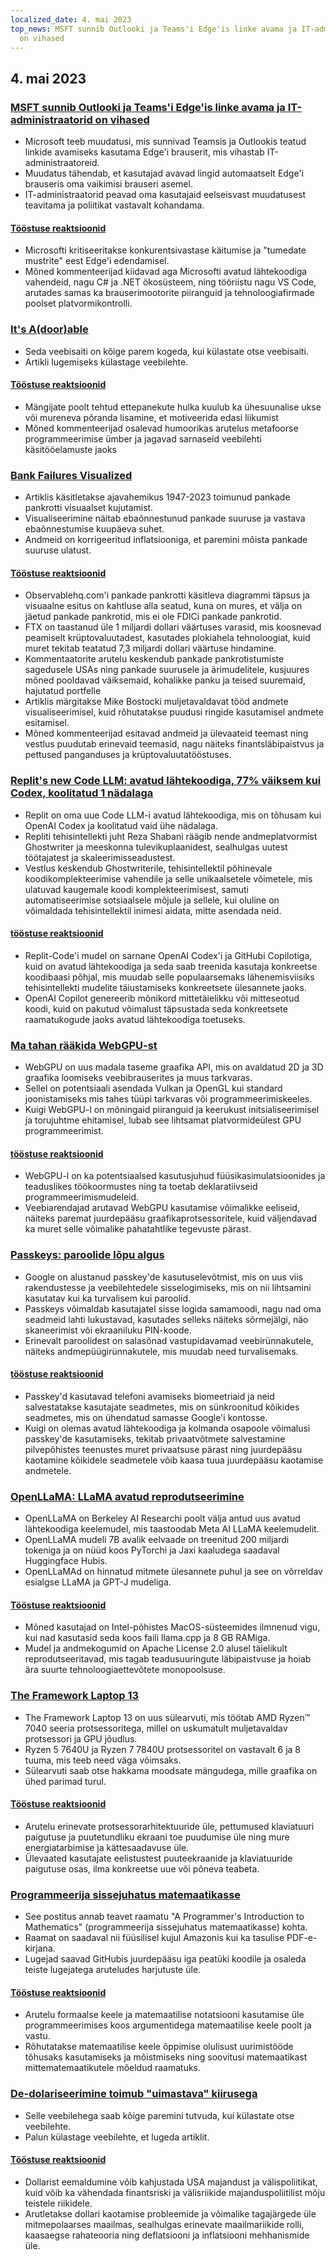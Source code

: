 ```yaml
---
localized_date: 4. mai 2023
top_news: MSFT sunnib Outlooki ja Teams'i Edge'is linke avama ja IT-administraatorid
  on vihased
---
```




<CallToAction />

<Steps>

## 4. mai 2023

### [MSFT sunnib Outlooki ja Teams'i Edge'is linke avama ja IT-administraatorid on vihased](https://www.theverge.com/2023/5/3/23709297/microsoft-edge-force-outlook-teams-web-links-open)

- Microsoft teeb muudatusi, mis sunnivad Teamsis ja Outlookis teatud linkide avamiseks kasutama Edge'i brauserit, mis vihastab IT-administraatoreid.
- Muudatus tähendab, et kasutajad avavad lingid automaatselt Edge'i brauseris oma vaikimisi brauseri asemel.
- IT-administraatorid peavad oma kasutajaid eelseisvast muudatusest teavitama ja poliitikat vastavalt kohandama.

#### [Tööstuse reaktsioonid](http://news.ycombinator.com/item?id=35800158)

- Microsofti kritiseeritakse konkurentsivastase käitumise ja "tumedate mustrite" eest Edge'i edendamisel.
- Mõned kommenteerijad kiidavad aga Microsofti avatud lähtekoodiga vahendeid, nagu C# ja .NET ökosüsteem, ning tööriistu nagu VS Code, arutades samas ka brauserimootorite piiranguid ja tehnoloogiafirmade poolset platvormikontrolli.

### [It's A(door)able](https://ncase.me/door/)

- Seda veebisaiti on kõige parem kogeda, kui külastate otse veebisaiti.
- Artikli lugemiseks külastage veebilehte.

#### [Tööstuse reaktsioonid](http://news.ycombinator.com/item?id=35800492)

- Mängijate poolt tehtud ettepanekute hulka kuulub ka ühesuunalise ukse või mureneva põranda lisamine, et motiveerida edasi liikumist
- Mõned kommenteerijad osalevad humoorikas arutelus metafoorse programmeerimise ümber ja jagavad sarnaseid veebilehti käsitööelamuste jaoks

### [Bank Failures Visualized](https://observablehq.com/@mbostock/bank-failures)

- Artiklis käsitletakse ajavahemikus 1947-2023 toimunud pankade pankrotti visuaalset kujutamist.
- Visualiseerimine näitab ebaõnnestunud pankade suuruse ja vastava ebaõnnestumise kuupäeva suhet.
- Andmeid on korrigeeritud inflatsiooniga, et paremini mõista pankade suuruse ulatust.

#### [Tööstuse reaktsioonid](http://news.ycombinator.com/item?id=35795975)

- Observablehq.com'i pankade pankrotti käsitleva diagrammi täpsus ja visuaalne esitus on kahtluse alla seatud, kuna on mures, et välja on jäetud pankade pankrotid, mis ei ole FDICi pankade pankrotid.
- FTX on taastanud üle 1 miljardi dollari väärtuses varasid, mis koosnevad peamiselt krüptovaluutadest, kasutades plokiahela tehnoloogiat, kuid muret tekitab teatatud 7,3 miljardi dollari väärtuse hindamine.
- Kommentaatorite arutelu keskendub pankade pankrotistumiste sagedusele USAs ning pankade suurusele ja ärimudelitele, kusjuures mõned pooldavad väiksemaid, kohalikke panku ja teised suuremaid, hajutatud portfelle
- Artiklis märgitakse Mike Bostocki muljetavaldavat tööd andmete visualiseerimisel, kuid rõhutatakse puudusi ringide kasutamisel andmete esitamisel.
- Mõned kommenteerijad esitavad andmeid ja ülevaateid teemast ning vestlus puudutab erinevaid teemasid, nagu näiteks finantsläbipaistvus ja pettused panganduses ja krüptovaluutatööstuses.

### [Replit's new Code LLM: avatud lähtekoodiga, 77% väiksem kui Codex, koolitatud 1 nädalaga](https://www.latent.space/p/reza-shabani#details)

- Replit on oma uue Code LLM-i avatud lähtekoodiga, mis on tõhusam kui OpenAI Codex ja koolitatud vaid ühe nädalaga.
- Repliti tehisintellekti juht Reza Shabani räägib nende andmeplatvormist Ghostwriter ja meeskonna tulevikuplaanidest, sealhulgas uutest töötajatest ja skaleerimisseadustest.
- Vestlus keskendub Ghostwriterile, tehisintellektil põhinevale koodikomplekteerimise vahendile ja selle unikaalsetele võimetele, mis ulatuvad kaugemale koodi komplekteerimisest, samuti automatiseerimise sotsiaalsele mõjule ja sellele, kui oluline on võimaldada tehisintellektil inimesi aidata, mitte asendada neid.

#### [tööstuse reaktsioonid](http://news.ycombinator.com/item?id=35803435)

- Replit-Code'i mudel on sarnane OpenAI Codex'i ja GitHubi Copilotiga, kuid on avatud lähtekoodiga ja seda saab treenida kasutaja konkreetse koodibaasi põhjal, mis muudab selle populaarsemaks lähenemisviisiks tehisintellekti mudelite täiustamiseks konkreetsete ülesannete jaoks.
- OpenAI Copilot genereerib mõnikord mittetäielikku või mitteseotud koodi, kuid on pakutud võimalust täpsustada seda konkreetsete raamatukogude jaoks avatud lähtekoodiga toetuseks.

### [Ma tahan rääkida WebGPU-st](https://cohost.org/mcc/post/1406157-i-want-to-talk-about-webgpu)

- WebGPU on uus madala taseme graafika API, mis on avaldatud 2D ja 3D graafika loomiseks veebibrauserites ja muus tarkvaras.
- Sellel on potentsiaali asendada Vulkan ja OpenGL kui standard joonistamiseks mis tahes tüüpi tarkvaras või programmeerimiskeeles.
- Kuigi WebGPU-l on mõningaid piiranguid ja keerukust initsialiseerimisel ja torujuhtme ehitamisel, lubab see lihtsamat platvormideülest GPU programmeerimist.

#### [tööstuse reaktsioonid](http://news.ycombinator.com/item?id=35800988)

- WebGPU-l on ka potentsiaalsed kasutusjuhud füüsikasimulatsioonides ja teaduslikes töökoormustes ning ta toetab deklaratiivseid programmeerimismudeleid.
- Veebiarendajad arutavad WebGPU kasutamise võimalikke eeliseid, näiteks paremat juurdepääsu graafikaprotsessoritele, kuid väljendavad ka muret selle võimalike pahatahtlike tegevuste pärast.

### [Passkeys: paroolide lõpu algus](https://blog.google/technology/safety-security/the-beginning-of-the-end-of-the-password/)

- Google on alustanud passkey'de kasutuselevõtmist, mis on uus viis rakendustesse ja veebilehtedele sisselogimiseks, mis on nii lihtsamini kasutatav kui ka turvalisem kui paroolid.
- Passkeys võimaldab kasutajatel sisse logida samamoodi, nagu nad oma seadmeid lahti lukustavad, kasutades selleks näiteks sõrmejälgi, näo skaneerimist või ekraaniluku PIN-koode.
- Erinevalt paroolidest on salasõnad vastupidavamad veebirünnakutele, näiteks andmepüügirünnakutele, mis muudab need turvalisemaks.

#### [tööstuse reaktsioonid](http://news.ycombinator.com/item?id=35801392)

- Passkey'd kasutavad telefoni avamiseks biomeetriaid ja neid salvestatakse kasutajate seadmetes, mis on sünkroonitud kõikides seadmetes, mis on ühendatud samasse Google'i kontosse.
- Kuigi on olemas avatud lähtekoodiga ja kolmanda osapoole võimalusi passkey'de kasutamiseks, tekitab privaatvõtmete salvestamine pilvepõhistes teenustes muret privaatsuse pärast ning juurdepääsu kaotamine kõikidele seadmetele võib kaasa tuua juurdepääsu kaotamise andmetele.

### [OpenLLaMA: LLaMA avatud reprodutseerimine](https://github.com/openlm-research/open_llama)

- OpenLLaMA on Berkeley AI Researchi poolt välja antud uus avatud lähtekoodiga keelemudel, mis taastoodab Meta AI LLaMA keelemudelit.
- OpenLLaMA mudeli 7B avalik eelvaade on treenitud 200 miljardi tokeniga ja on nüüd koos PyTorchi ja Jaxi kaaludega saadaval Huggingface Hubis.
- OpenLLaMAd on hinnatud mitmete ülesannete puhul ja see on võrreldav esialgse LLaMA ja GPT-J mudeliga.

#### [Tööstuse reaktsioonid](http://news.ycombinator.com/item?id=35798888)

- Mõned kasutajad on Intel-põhistes MacOS-süsteemides ilmnenud vigu, kui nad kasutasid seda koos faili llama.cpp ja 8 GB RAMiga.
- Mudel ja andmekogumid on Apache License 2.0 alusel täielikult reprodutseeritavad, mis tagab teadusuuringute läbipaistvuse ja hoiab ära suurte tehnoloogiaettevõtete monopoolsuse.

### [The Framework Laptop 13](https://frame.work/blog/announcing-the-framework-laptop-13-powered-by-amd-ryzen)

- The Framework Laptop 13 on uus sülearvuti, mis töötab AMD Ryzen™ 7040 seeria protsessoritega, millel on uskumatult muljetavaldav protsessori ja GPU jõudlus.
- Ryzen 5 7640U ja Ryzen 7 7840U protsessoritel on vastavalt 6 ja 8 tuuma, mis teeb need väga võimsaks.
- Sülearvuti saab otse hakkama moodsate mängudega, mille graafika on ühed parimad turul.

#### [Tööstuse reaktsioonid](http://news.ycombinator.com/item?id=35802210)

- Arutelu erinevate protsessorarhitektuuride üle, pettumused klaviatuuri paigutuse ja puutetundliku ekraani toe puudumise üle ning mure energiatarbimise ja kättesaadavuse üle.
- Ülevaated kasutajate eelistustest puuteekraanide ja klaviatuuride paigutuse osas, ilma konkreetse uue või põneva teabeta.

### [Programmeerija sissejuhatus matemaatikasse](https://pimbook.org)

- See postitus annab teavet raamatu "A Programmer's Introduction to Mathematics" (programmeerija sissejuhatus matemaatikasse) kohta.
- Raamat on saadaval nii füüsilisel kujul Amazonis kui ka tasulise PDF-e-kirjana.
- Lugejad saavad GitHubis juurdepääsu iga peatüki koodile ja osaleda teiste lugejatega aruteludes harjutuste üle.

#### [Tööstuse reaktsioonid](http://news.ycombinator.com/item?id=35800136)

- Arutelu formaalse keele ja matemaatilise notatsiooni kasutamise üle programmeerimises koos argumentidega matemaatilise keele poolt ja vastu.
- Rõhutatakse matemaatilise keele õppimise olulisust uurimistööde tõhusaks kasutamiseks ja mõistmiseks ning soovitusi matemaatikast mittematemaatikutele mõeldud raamatuks.

### [De-dolariseerimine toimub "uimastava" kiirusega](https://www.bloomberg.com/news/articles/2023-04-18/de-dollarization-is-happening-at-a-stunning-pace-jen-says)

- Selle veebilehega saab kõige paremini tutvuda, kui külastate otse veebilehte.
- Palun külastage veebilehte, et lugeda artiklit.

#### [Tööstuse reaktsioonid](http://news.ycombinator.com/item?id=35796915)

- Dollarist eemaldumine võib kahjustada USA majandust ja välispoliitikat, kuid võib ka vähendada finantsriski ja välisriikide majanduspoliitilist mõju teistele riikidele.
- Arutletakse dollari kaotamise probleemide ja võimalike tagajärgede üle mitmepolaarses maailmas, sealhulgas erinevate maailmariikide rolli, kaasaegse rahateooria ning deflatsiooni ja inflatsiooni mehhanismide üle.

</Steps>
